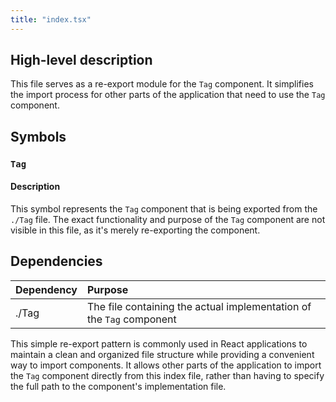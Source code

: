 ```yaml
---
title: "index.tsx"
---
```


## High-level description
This file serves as a re-export module for the `Tag` component. It simplifies the import process for other parts of the application that need to use the `Tag` component.

## Symbols

### `Tag`
#### Description
This symbol represents the `Tag` component that is being exported from the `./Tag` file. The exact functionality and purpose of the `Tag` component are not visible in this file, as it's merely re-exporting the component.

## Dependencies
| Dependency | Purpose |
|:-----------|:--------|
| ./Tag | The file containing the actual implementation of the `Tag` component |

This simple re-export pattern is commonly used in React applications to maintain a clean and organized file structure while providing a convenient way to import components. It allows other parts of the application to import the `Tag` component directly from this index file, rather than having to specify the full path to the component's implementation file.